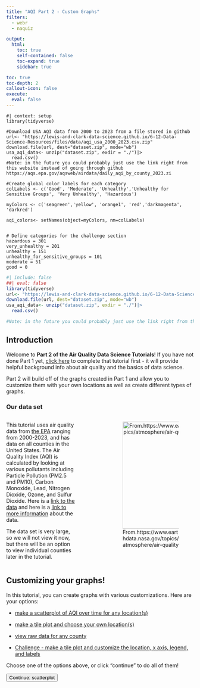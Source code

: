 ```yaml
---
title: "AQI Part 2 - Custom Graphs"
filters: 
  - webr
  - naquiz

output: 
  html: 
    toc: true
    self-contained: false
    toc-expand: true
    sidebar: true

toc: true
toc-depth: 2
callout-icon: false
execute: 
  eval: false
---
```



<script>
console.log("Script loaded");

document.addEventListener("DOMContentLoaded", function() {
    let currentPartIndex = 0;
    const parts = document.querySelectorAll(".tutorial-part");
    const buttons = document.querySelectorAll("button[id^='continue-button']");
    const nextButton = document.getElementById("next-button");
    const headerHeight = document.querySelector("header") ? document.querySelector("header").offsetHeight : 0;
    const sidebarLinks = document.querySelectorAll("#quarto-margin-sidebar .sidebar a"); // Updated selector

    // Log the selected elements
    console.log('Tutorial parts:', parts);
    console.log('Continue buttons:', buttons);

    // Hide all tutorial parts except the first one
    parts.forEach(function(part, index) {
        if (index !== 0) {
            part.style.display = "none";
        }
    });

    // Function to scroll to the top of the element, accounting for a fixed header
    function scrollToElement(element) {
        const elementTop = element.getBoundingClientRect().top + window.scrollY;
        window.scrollTo({
            top: elementTop - headerHeight,
            behavior: "smooth"
        });
    }

    // Function to show a specific part
    function showPart(index) {
        if (index >= 0 && index < parts.length) {
            parts.forEach((part, idx) => {
                part.style.display = (idx === index) ? "block" : "none";
            });
            scrollToElement(parts[index]);
            currentPartIndex = index;
        }
    }
    
     // Function to show all parts up to a specific index
    function showPartsUpTo(index) {
        parts.forEach((part, idx) => {
            if (idx <= index) {
                part.style.display = "block";
            }
            if (idx > index){
            part.style.display = "none";
}
        });
        scrollToElement(parts[index]);
        currentPartIndex = index;
    }

    // Add click event listeners to each button
    buttons.forEach(function(button, index) {
        button.addEventListener("click", function() {
            if (currentPartIndex < parts.length - 1) {
                parts[currentPartIndex].style.display = "block";
                buttons[currentPartIndex].style.display = "none";
                currentPartIndex++;
                showPartsUpTo(currentPartIndex);
            } else {
                alert("End of tutorial");
            }
        });
    });

    // Listen for hash changes to navigate to the correct section
    window.addEventListener("hashchange", function() {
        const hash = window.location.hash;
        if (hash) {
            const targetPart = document.querySelector(hash);
            if (targetPart) {
                const targetIndex = Array.prototype.indexOf.call(parts, targetPart);
                showPartsUpTo(targetIndex);
                buttons.forEach((button, idx) => {
                  if (idx < targetIndex) {
                  button.style.display="none";}
                  if (idx >= targetIndex) {
                  button.style.display="block";
}
                  });
            }
        }
    });

    // Check the URL hash on page load
    const initialHash = window.location.hash;
    if (initialHash) {
        const initialTarget = document.querySelector(initialHash);
        if (initialTarget) {
          const intialIndex=Array.prototype.indexOf.call(parts, initialTarget);
            showPartsUpTo(initalIndex);
            buttons.forEach((button, idx) => {
                if (idx < initialIndex) {
                    button.style.display = "none";
                }
            });
        }
    }
    // Add click event listener to the new next button
    if (nextButton) {
        nextButton.addEventListener("click", function() {
            window.location.href = "https://www.example.com"; 
        });
    }
});

</script>

```webr-r
#| context: setup
library(tidyverse)

#Download USA AQI data from 2000 to 2023 from a file stored in github
url<- "https://lewis-and-clark-data-science.github.io/6-12-Data-Science-Resources/files/data/aqi_usa_2000_2023.csv.zip"
download.file(url, dest="dataset.zip", mode="wb") 
usa_aqi_data<- unzip("dataset.zip", exdir = "./")|>
  read.csv()
#Note: in the future you could probably just use the link right from this website instead of going through github https://aqs.epa.gov/aqsweb/airdata/daily_aqi_by_county_2023.zi

#Create global color labels for each category
colLabels <- c('Good', 'Moderate', 'Unhealthy','Unhealthy for Sensitive Groups', 'Very Unhealthy', 'Hazardous')

myColors <- c('seagreen','yellow', 'orange1', 'red','darkmagenta', 'darkred')

aqi_colors<- setNames(object=myColors, nm=colLabels)


# Define categories for the challenge section 
hazardous = 301
very_unhealthy = 201
unhealthy = 151
unhealthy_for_sensitive_groups = 101
moderate = 51
good = 0

```

```r
#| include: false
##| eval: false
library(tidyverse)
url<- "https://lewis-and-clark-data-science.github.io/6-12-Data-Science-Resources/files/data/aqi_usa_2000_2023.csv.zip"
download.file(url, dest="dataset.zip", mode="wb") 
usa_aqi_data<- unzip("dataset.zip", exdir = "./")|>
  read.csv()

#Note: in the future you could probably just use the link right from this website instead of going through github https://aqs.epa.gov/aqsweb/airdata/daily_aqi_by_county_2023.zip
```

<div class="tutorial-part" style="display: block;">


## Introduction


Welcome to **Part 2 of the Air Quality Data Science Tutorials**! If you have not done Part 1 yet, [click here](AQI_tutorial.qmd) to complete that tutorial first - it will provide helpful background info about air quality and the basics of data science.

Part 2 will build off of the graphs created in Part 1 and allow you to customize them with your own locations as well as create different types of graphs. 

### Our data set

::: columns
::: {.column width="40%"}

This tutorial uses air quality data from [the EPA](https://aqs.epa.gov/aqsweb/airdata/download_files.html#AQI){target="_blank"} ranging from 2000-2023, and has data on all counties in the United States. The Air Quality Index (AQI) is calculated by looking at various pollutants including Particle Pollution (PM2.5 and PM10), Carbon Monoxide, Lead, Nitrogen Dioxide, Ozone, and Sulfur Dioxide. Here is a [link to the data](https://aqs.epa.gov/aqsweb/airdata/download_files.html#AQI){target="_blank"} and here is a [link to more information](https://aqs.epa.gov/aqsweb/airdata/FileFormats.html#_pollutant_standards){target="_blank"} about the data. 

The data set is very large, so we will not view it now, but there will be an option to view individual counties later in the tutorial. 

:::
::: {.column width="10%"}
:::
::: {.column width="50%"}

![From.https://www.earthdata.nasa.gov/topics/atmosphere/air-quality](https://lewis-and-clark-data-science.github.io/6-12-Data-Science-Resources/files/figures/airqualityimage.png){fig-align="center" fig-alt="air quality images of 6 cities" height="3in" fig-cap-location="margin"}
:::

:::


## Customizing your graphs!

In this tutorial, you can create graphs with various customizations. Here are your options: 

-   [make a scatterplot of AQI over time for any location(s)](#sec-scatterplot)

-   [make a tile plot and choose your own location(s)](#sec-tilemylocation)

-   [view raw data for any county](#sec-rawdata)

-   [Challenge - make a tile plot and customize the location, x axis, legend, and labels](#sec-codechallenge)

Choose one of the options above, or click "continue" to do all of them!

<button id="continue-button" class="btn btn-primary float-start me-2">Continue: scatterplot</button>
</div>

<div class="tutorial-part" style="display: none;">

## Create a scatter plot of AQI over time {#sec-scatterplot}

First, let's create a scatterplot! We're going to graph the number of **days per year** when the AQI was above a certain threshold. 

In other words, we'll graph the number of days when the AQI was red (or orange or green or whatever level you choose). Then, we'll see how this **data changes over time**, from 2020 to 2023.

To do this, we'll use a scatterplot. A scatterplot is a collection of points, where each point represents a data value. 

::: {.callout-warning appearance="simple"}
**Stop and Think**

Before we start, what do you think the graph might look like? Discuss these questions with your neighbor: 

-   In Portland, do you think the air quality is getting **better** or **worse** since 2000? 

-   If we only look at **Unhealthy** AQI levels (red) in Portland, do you think there will be **more** or **less** total days of unhealthy air quality since 2000?
:::

<button id="continue-button" class="btn btn-primary float-start me-2">Continue</button>
</div>

<div class="tutorial-part" style="display: none;">

### Step 1: Choose your county {#sec-scatterplot1step}

First, you'll need to choose a county that you want to graph.

Here are your options, organized by state. Click through them and find the county you'd like to graph. You'll need to remember the exact spelling AND capitalization. 

::: {.callout-note collapse="true"}
## States and County Names 

```r
#| output: true
#| echo: false
##| eval: false

library(DT)
library(knitr)
usa_aqi_data|>
  select('State.Name','county.Name')|>
  unique()|>
  group_by(State.Name)|>
  datatable()
#usa_aqi_data|>
#  select('State.Name','county.Name')|>
#  unique()|>
#  group_by(State.Name)|>
#  kable()
```
:::

### Step 2: Add your county name to the code

Now, you'll tell the computer which county you chose.

**Important** make sure you spell the County name exactly as you found it in the table above, and be sure to use proper capitalization as well. 


::: panel-tabset 

## Code editor

**Type** your county name in the code chunk below. Replace the red line with the county but DON'T delete the quotes `""`. 

**Press** Run Code

```webr-r
myCounty = "__________"

```

## Example

```webr-r
myCounty = "Multnomah"

```
:::


<button id="continue-button" class="btn btn-primary float-start me-2">Continue</button>
</div>

<div class="tutorial-part" style="display: none;">

### Step 3: Choose which AQI level you want to graph

Now, you can choose which air quality level you'd like to graph. You can focus on any of the following: 

-   "Good"
-   "Moderate"
-   "Unhealthy for Sensitive Groups"
-   "Unhealthy"
-   "Very Unhealthy"
-   "Hazardous"

::: panel-tabset

## Code editor

**Type** the level you choose in the code chunk. Replace the red line and be sure to keep the quotes. 

**Press** Run code

```webr-r
myLevel = "_______"
```

## Example

```webr-r
myLevel = "Unhealthy"
```

:::

<button id="continue-button" class="btn btn-primary float-start me-2">Continue</button>
</div>

<div class="tutorial-part" style="display: none;">

### Step 4: Choose a color

Now you can choose a color for your points. Here are a few options. Otherwise go to [this link](http://www.stat.columbia.edu/~tzheng/files/Rcolor.pdf){target="_blank"} for more options.

-   "red"
-   "green"
-   "blue"
-   "orange"
-   "pink"
-   "purple"
-   "yellow"

::: panel-tabset

## Code editor

**Type** your color name in the code chunk. Replace the red line. Use all lowercase and be sure to keep the quotes `""`.

**Press** run code

```webr-r
myColor = "_____"

```

## Example

```webr-r
myColor = "red"

```

:::

<button id="continue-button" class="btn btn-primary float-start me-2">Continue</button>
</div>

<div class="tutorial-part" style="display: none;">

### Step 5: Create the graph!

Now you can create your graph! Click through the tabs at the top of the code editor to see more options for customizing your graph. 

::: panel-tabset

## Code editor

**Press** run code

```webr-r
myScatterplotData<- usa_aqi_data|>
  filter(county.Name==myCounty) |>
  mutate(Year=as.integer(format(as.Date(Date), "%Y")),
        Month = factor(month(Date)),
         DOY = yday(Date))|> 
  mutate(Category = factor(Category, levels= colLabels)) |>
  filter(Category == myLevel)

myScatterplotData |>
  group_by(Year) |>
  count() |>
  
  ggplot(aes(x=Year, y=n))+
  geom_point(color=myColor) +
  labs(title = paste0("Number of days with AQI value ", myLevel, " from 2000-2023 in ", myCounty),
       x = "Year",
       y = paste0("Number of days with AQI value ", myLevel))+
  scale_x_continuous(breaks = seq(2000,2023, by=2))

```

## Add a line of best fit

Want to add a line of best fit? 

**Press** run code.

```webr-r
myScatterplotData<- usa_aqi_data|>
  filter(county.Name==myCounty) |>
  mutate(Year=as.integer(format(as.Date(Date), "%Y")),
        Month = factor(month(Date)),
         DOY = yday(Date))|> 
  mutate(Category = factor(Category, levels= colLabels)) |>
  filter(Category == myLevel)

myScatterplotData |>
  group_by(Year) |>
  count() |>
  
  ggplot(aes(x=Year, y=n))+
  geom_point(color=myColor) +
  geom_smooth(method='lm', color=myColor)+
  labs(title = paste0("Number of days with AQI value ", myLevel, " from 2000-2023 in ", myCounty),
       x = "Year",
       y = paste0("Number of days with AQI value ", myLevel))+
  scale_x_continuous(breaks = seq(2000,2023, by=2))

```

## Compare two counties

Want to overlay 2 scatterplots and compare 2 different counties? 

**Replace** the red lines with your county names! Make sure you enclose them with quotes `""` and spell their names properly (refer back to [this table](#sec-tilemylocation)).

**Press** run code

```webr-r
myCounty = "______" 
myCounty2 = "______"

```

**Example**: 
```r
#| eval: false
myCounty = "Multnomah" 
myCounty2 = "Los Angeles"
```

Now, let's make the graph again:

**Press** Run code

```webr-r
myScatterplotData<- usa_aqi_data|>
  filter(county.Name==myCounty | county.Name==myCounty2) |>
  mutate(Year=as.integer(format(as.Date(Date), "%Y")),
        Month = factor(month(Date)),
         DOY = yday(Date))|> 
  mutate(Category = factor(Category, levels= colLabels)) |>
  filter(Category == myLevel)

myScatterplotData |>
  group_by(Year, county.Name) |>
  count() |>
  
  ggplot(aes(x=Year, y=n, color=county.Name))+
  geom_point() +
  geom_smooth(method='lm')+
  labs(title = paste0("Days with AQI value ", myLevel, " from 2000-2023 in ", myCounty, " and ", myCounty2),
       x = "Year",
       y = paste0("Number of days with AQI value ", myLevel))+
  scale_x_continuous(breaks = seq(2000,2023, by=2))

```

## Troubleshooting

-   Run Code button not working: Make sure you wait until the green circle at the very top of this page says "Ready!" We have some code running in the background and the green circle indicates it has finished running. ![](https://lewis-and-clark-data-science.github.io/6-12-Data-Science-Resources/files/figures/webrready.png){fig-align="right" fig-alt="webr ready image" height="0.5in"} 

-   Error message: 

    -   Did you accidentally delete or change some code? Click the refresh button at the top of the code cell and try running it again. 
    -   Did you run all the previous code chunks in this section? Return to Step 1 and make sure you pressed "Run code" in every step. 
    -   Did you spell and capitalize all the variables correctly, as specified in each step? If not, correct it and press "run code" in that step. 

:::

<button id="continue-button" class="btn btn-primary float-start me-2">Continue: tile plot</button>
</div>

<div class="tutorial-part" style="display: none;">


## Make a tile plot of any county! {#sec-tilemylocation}

What if you wanted to look at the air quality data for another place (other than Portland and LA which were analyzed in Part 1)? You'll be able to do that below.

If you'd like a **challenge**, go to the [final section](#sec-codechallenge) to create a tile plot with multiple different variables you can adjust! 

### Step 1: Choose a county {#sec-choosecounty1}

First, you'll need to choose a county that you want to graph. 

Here are your options, organized by state. Click through them and find the county you'd like to graph. You'll need to remember the exact spelling AND capitalization. 

::: {.callout-note collapse="true"}
## States and County Names

```r
#| output: true
#| echo: false
##| eval: false

library(DT)
library(knitr)
usa_aqi_data|>
  select('State.Name','county.Name')|>
  unique()|>
  group_by(State.Name)|>
  datatable()
#usa_aqi_data|>
#  select('State.Name','county.Name')|>
#  unique()|>
#  group_by(State.Name)|>
#  kable()
```
:::

### Step 2: Add your county name to the code

Now, you'll tell the computer which county you chose.

**Important** make sure you spell the County name exactly as you found it in the table above, and be sure to use proper capitalization as well. 


::: panel-tabset 

## Code editor

**Type** your county name in the code chunk below. Replace the red line with the county but DON'T delete the quotes `""`. 

**Press** Run Code

```webr-r
myCounty = "__________"

```

## Example

```webr-r
myCounty = "Multnomah"

```
:::

<button id="continue-button" class="btn btn-primary float-start me-2">Continue</button>
</div>

<div class="tutorial-part" style="display: none;">

### Step 3: Make a tile plot

Now we can graph! Click through the tabs at the top of the code editor to see more options for customizing your graph. 

::: panel-tabset

## Code editor

**Press** run code

```webr-r
myCountyData<- usa_aqi_data|>
  filter(county.Name==myCounty)|>
  mutate(Year=as.double(format(as.Date(Date), "%Y")),
        Month = factor(month(Date)),
         DOY = yday(Date))|> 
  mutate(Category = factor(Category, levels= colLabels)) 
  
  ggplot(myCountyData, aes(x = DOY, y = Year, fill = Category))+
  geom_tile()+
  scale_y_reverse()+
  scale_fill_manual(values=aqi_colors, drop=FALSE)+
  labs(x="Day of Year", y="Year", title=paste0("AQI levels for ", myCounty))
```


## View multiple counties at once

Want to combine county data? 

**Replace** the red lines with your county names! Make sure you enclose them with quotes `""` and spell their names properly (refer back to [this table](#sec-tilemylocation)).

**Press** run code

```webr-r
myCounty = "______" 
myCounty2 = "______"

```


**Example**: 
```r
#| eval: false
myCounty = "Clackamas" 
myCounty2 = "Multnomah"
```

Now, let's make the graph again:

```webr-r

myCountyData<- usa_aqi_data|>
  filter(county.Name==myCounty | county.Name==myCounty2) |>
  mutate(Year=as.double(format(as.Date(Date), "%Y")),
        Month = factor(month(Date)),
         DOY = yday(Date))|> 
  mutate(Category = factor(Category, levels= colLabels))
  
ggplot(myCountyData, aes(x = DOY, y = Year, fill = Category))+
  geom_tile()+
  scale_y_reverse()+
  scale_fill_manual(values=aqi_colors, drop=FALSE)+
  labs(x="Day of year", y="Year", title=paste0("AQI levels for ", myCounty, " and ", myCounty2))
```

## Troubleshooting

-   Run Code button not working: Make sure you wait until the green circle at the very top of this page says "Ready!" We have some code running in the background and the green circle indicates it has finished running. ![](https://lewis-and-clark-data-science.github.io/6-12-Data-Science-Resources/files/figures/webrready.png){fig-align="right" fig-alt="webr ready image" height="0.5in"} 

-   Error message: 

    -   Did you accidentally delete or change some code? Click the refresh button at the top of the code cell and try running it again. 
    -   Did you run all the previous code chunks in this section? Return to the code editor where you chose your county name. Make sure you clicked the "Run code" button.
    -   Did you spell and capitalize the County name correctly, exactly as it was found in the table of ["States and County Names"?](#sec-tilemylocation) 

:::

Great work! Want to create a more complicated tile plot? Go to the [Challenge section](#sec-codechallenge) at the very end of this tutorial to learn how to adjust more variables!

Otherwise, click "continue" to view your raw data.

<button id="continue-button" class="btn btn-primary float-start me-2">Continue - View Raw Data </button>
</div>

<div class="tutorial-part" style="display: none;">



## View raw data {#sec-rawdata}

After graphing, you may wonder why the graph looks the way it does. Here, you can look at your raw data. 

### Choose a county 

First, you'll need to choose a county that you want to graph. See section [Choose a county](#sec-tilemylocation) to see a list of county options.

After choosing a county, tell the computer which county you chose.

**Important** make sure you spell the County name exactly as you found it in the table above, and be sure to use proper capitalization as well. 


::: panel-tabset 

## Code editor

**Type** your county name in the code chunk below. Replace the red line with the county but DON'T delete the quotes `""`. Keep all the code below the red line as well. 

**Press** Run Code

```webr-r
myCounty = "__________"

myCountyData<- usa_aqi_data|>
  filter(county.Name==myCounty)
```

## Example

**Press** run code

```webr-r
myCounty = "Multnomah"

myCountyData<- usa_aqi_data|>
  filter(county.Name==myCounty)
```
:::

### Raw data

Click the blue box to see raw data for the county you chose. 

::: {.callout-note collapse="true"}

## Open this blue box first!

**Press** run code to see your raw data! 

It might be very large, so you can click the blue rectangle again to close the data. 

```webr-r
myCountyData
```

Note: If this code doesn't work, it's because you haven't chosen a county in a previous step. Return to [Choose a county](#sec-tilemylocation) and run the code to choose your county. 
:::

Click "continue" for a coding challenge.

<button id="continue-button" class="btn btn-primary float-start me-2">Continue: Tile plot challenge </button>
</div>

<div class="tutorial-part" style="display: none;">


## Challenge: Tile plot with more variable options {#sec-codechallenge}

Want to create a more complex tile plot? In this section, you'll have the opportunity to customize the x axis, legend, and plot labels. 

### Step 1: Choose your location {#sec-challengestep1}

First, you'll tell the computer which county you'd like to graph. 

**Important** make sure you spell the County name exactly as you found it in the [table above](#sec-tilemylocation), and be sure to use proper capitalization as well. 

::: panel-tabset 

## Code editor

**Type** the county name in the code chunk below. Replace the red line with the county but DON'T delete the quotes `""`. 

**Press** run code

```webr-r
myCounty = "__________"

```

## Example

```webr-r
myCounty = "Multnomah"

```
:::

<button id="continue-button" class="btn btn-primary float-start me-2">Continue</button>
</div>

<div class="tutorial-part" style="display: none;">

### Step 2: Choose your variables

Next, you can decide whether you want to view the data by **month** or by **day of the year**. In the graph we made previously, we looked at the AQI index for each **day of year**. But, if you'd like, you can combine the data and look at it by **month**. 

Choose which one you prefer and **press** run code below. 

::: panel-tabset
## View data by MONTH

```webr-r
xvar = 'Month'
```

## View data by DAY OF YEAR

```webr-r
xvar = 'DOY'
```

:::

<button id="continue-button" class="btn btn-primary float-start me-2">Continue</button>
</div>

<div class="tutorial-part" style="display: none;">


### Step 3: Choose your category levels

The EPA has defined category levels for air quality (good, moderate, unhealthy for sensitive groups, unhealthy, very unhealthy, hazardous). But maybe, you want to adjust those categories. For example, you might be extra sensitive to air pollution, so you want the "good" category to be smaller. Here, you have the option to define those categories. 

-   If you want to keep the categories the same, skip this step!

-   Below, you can change the numbers for each category. Each category includes numbers **equal to or greater than** the one you input. For example, right now *hazardous* is anything equal to or greater than 301, and very unhealthy is between 201-300. 

**Replace** the current numbers with your chosen AQI values.

**Press** run code

```webr-r

hazardous = 301

very_unhealthy = 201

unhealthy = 151

unhealthy_for_sensitive_groups = 101

moderate = 51

good = 0

```

::: {.callout-warning appearance="simple" fontsize=2}

**Stop and think** 

-   Why did you choose the AQI values you did for each category? 

-   How do you think the EPA makes those decisions? (Check out [table 6 in this document](https://document.airnow.gov/technical-assistance-document-for-the-reporting-of-daily-air-quailty.pdf){target="_blank"} if you want more information on this!)

-   Do you think one AQI level affects everyone the same? Or does it affect some people more than others? 
:::

<button id="continue-button" class="btn btn-primary float-start me-2">Continue</button>
</div>

<div class="tutorial-part" style="display: none;">


### Step 4: Add labels

Now let's add labels to your tile plot. 

Type in names for your labels below. Replace the red lines and keep the quotes `""`. 

-   The `xlabel` is the label for the bottom axis. 

-   The `ylabel` is the label for the left axis. This will be year for all plots.

-   The `title` tells the reader what the graph is about and will be on top of the graph. 

::: panel-tabset

## Code editor

**Type** your labels below. 

**Press** run code.

```webr-r
xlabel = "_____"

ylabel = "Year"

title = "_____"

```

## Example
```webr-r
xlabel = "Month"

ylabel = "Year"

title = "AQI Levels for Multnomah County"

```
:::

<button id="continue-button" class="btn btn-primary float-start me-2">Continue</button>
</div>

<div class="tutorial-part" style="display: none;">

### Step 5: Graph

Now let's make your graph! 

**Press** run code below to see your graph. If you want to know more about how the code works, click "Learn more"!

::: panel-tabset

## Code editor

**Press** run code

```webr-r

colLabels <- c(paste0('Good: AQI under ', moderate), paste0('Moderate: AQI over ', moderate), paste0('Unhealthy for Sensitive Groups: AQI over ', unhealthy_for_sensitive_groups), paste0('Unhealthy: AQI over ', unhealthy), paste0('Very Unhealthy: AQI over ', very_unhealthy), paste0('Hazardous: AQI over ', hazardous))

myColors <- c('seagreen','yellow', 'orange1', 'red','darkmagenta', 'darkred')

aqi_colors<- setNames(object=myColors, nm=colLabels)

myCountyData<- usa_aqi_data|>
  filter(county.Name==myCounty) |>
  mutate(Year=as.double(format(as.Date(Date), "%Y")),
        Month = factor(month(Date)),
         DOY = yday(Date))|> 
  mutate(AQI_Category = case_when(AQI >= hazardous ~ paste0('Hazardous: AQI over ', hazardous),
                                  AQI >= very_unhealthy ~ paste0('Very Unhealthy: AQI over ', very_unhealthy),
                                  AQI >= unhealthy ~ paste0('Unhealthy: AQI over ', unhealthy),
                                  AQI >= unhealthy_for_sensitive_groups ~ paste0('Unhealthy for Sensitive Groups: AQI over ', unhealthy_for_sensitive_groups),
                                  AQI >= moderate ~ paste0('Moderate: AQI over ', moderate),
                                  TRUE ~ paste0('Good: AQI under ', moderate)))|>
  mutate(AQI_Category = factor(AQI_Category, levels= colLabels)) 

  ggplot(myCountyData, aes_string(x = xvar, y = "Year", fill = "AQI_Category"))+
  geom_tile()+
  scale_y_reverse()+
  scale_fill_manual(values=aqi_colors, drop=FALSE)+
  labs(x=xlabel, y="Year", title=paste0("AQI levels for ", myCounty))
```

## Learn more

I'll get to this :) 

## Troubleshooting

-   Run Code button not working: Make sure you wait until the green circle at the very top of this page says "Ready!" We have some code running in the background and the green circle indicates it has finished running.   ![](https://lewis-and-clark-data-science.github.io/6-12-Data-Science-Resources/files/figures/webrready.png){fig-align="right" fig-alt="webr ready image" height="0.5in"} 

-   Error message: 

    -   Did you accidentally delete or change some code? Click the refresh button at the top of the code cell and try running it again. 
    -   Did you run all the previous code chunks in this section? Return to Step 1 and make sure you pressed "Run code" in every step. 
    -   Did you spell and capitalize all the variables correctly, as specified in each step? If not, correct it and press "run code" in that step. 

:::

<button id="continue-button" class="btn btn-primary float-start me-2">Continue</button>
</div>

<div class="tutorial-part" style="display: none;">

## Congratulations!

You have finished this tutorial and made lots of different types of air quality graphs! Excellent work!

![from.giphy.com](https://i.giphy.com/media/v1.Y2lkPTc5MGI3NjExY2l2MDhxODdjaDE2YmF3amxjbm54dXhxNW0zZGtzandzcnFhemlwaiZlcD12MV9pbnRlcm5hbF9naWZfYnlfaWQmY3Q9Zw/xUOxf7XfmpxuSode1O/giphy.gif)

</div>